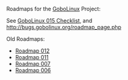Roadmaps for the [[GoboLinux]] Project:

See [[GoboLinux 015 Checklist]], and
http://bugs.gobolinux.org/roadmap_page.php 

Old Roadmaps:

* [http://www.gobolinux.org/index.php?page=older_docs/roadmap012 Roadmap 012]
* [http://www.gobolinux.org/index.php?page=older_docs/roadmap011 Roadmap 011]
* [http://www.gobolinux.org/index.php?page=older_docs/roadmap007 Roadmap 007]
* [http://www.gobolinux.org/index.php?page=older_docs/roadmap006 Roadmap 006]

{{Community}}